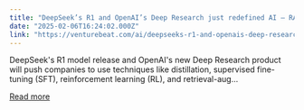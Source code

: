 ```yaml
---
title: "DeepSeek’s R1 and OpenAI’s Deep Research just redefined AI — RAG, distillation, and custom models will never be the same"
date: "2025-02-06T16:24:02.000Z"
link: "https://venturebeat.com/ai/deepseeks-r1-and-openais-deep-research-just-redefined-ai-rag-distillation-and-custom-models-will-never-be-the-same/"
---
```


DeepSeek's R1 model release and OpenAI's new Deep Research product will push companies to use techniques like distillation, supervised fine-tuning (SFT), reinforcement learning (RL), and retrieval-aug...

[Read more](https://venturebeat.com/ai/deepseeks-r1-and-openais-deep-research-just-redefined-ai-rag-distillation-and-custom-models-will-never-be-the-same/)
